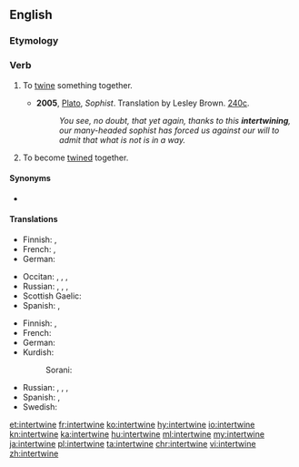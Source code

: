 ==English==

===Etymology===
{{prefix|inter|twine|lang=en}}

===Verb===
{{en-verb|intertwin}}

# {{lb|en|transitive}} To [[twine]] something together.
#* '''2005''', [[w:Plato|Plato]], ''Sophist''. Translation by Lesley Brown. [[w:Stephanus pagination|240c]].
#*: ''You see, no doubt, that yet again, thanks to this '''intertwining''', our many-headed sophist has forced us against our will to admit that what is not is in a way.''
# {{lb|en|intransitive}} To become [[twine]]d together.

====Synonyms====
* {{sense|twine around each other}} {{l|en|entwine}}

====Translations====
{{trans-top|To twine something together}}
* Finnish: {{t|fi|kietoa}}, {{t+|fi|punoa}}
* French: {{t+|fr|enchevêtrer}}, {{t+|fr|entrelacer}}
* German: {{t+|de|verflechten}}
{{trans-mid}}
* Occitan: {{t|oc|entrelaçar}}, {{t+|oc|trenar}}, {{t|oc|natar}}, {{t|oc|trelhar}}
* Russian: {{t+|ru|переплета́ть|impf}}, {{t+|ru|переплести́|pf}}, {{t+|ru|сплета́ть|impf}}, {{t+|ru|сплести́|pf}}
* Scottish Gaelic: {{t|gd|eadar-thoinn}}
* Spanish: {{t+|es|entretejer}}, {{t+|es|entrelazar}}
{{trans-bottom}}

{{trans-top|To become twined together}}
* Finnish: {{t|fi|kietoutua}}, {{t|fi|punoutua}}
* French: {{t+|fr|entrelacer|alt=s'entrelacer}}
* German: {{t+|de|verflechten|alt=sich verflechten}}
* Kurdish:
*: Sorani: {{t|ku|تێکخستن|tr=tékxistin|sc=ku-Arab}}
{{trans-mid}}
* Russian: {{t+|ru|переплета́ться|impf}}, {{t+|ru|переплести́сь|pf}}, {{t+|ru|сплета́ться|impf}}, {{t+|ru|сплести́сь|pf}}
* Spanish: {{t|es|entretejerse}}, {{t|es|entrelazarse}}
* Swedish: {{t|sv|sammanflätas}}
{{trans-bottom}}

[[et:intertwine]]
[[fr:intertwine]]
[[ko:intertwine]]
[[hy:intertwine]]
[[io:intertwine]]
[[kn:intertwine]]
[[ka:intertwine]]
[[hu:intertwine]]
[[ml:intertwine]]
[[my:intertwine]]
[[ja:intertwine]]
[[pl:intertwine]]
[[ta:intertwine]]
[[chr:intertwine]]
[[vi:intertwine]]
[[zh:intertwine]]